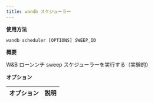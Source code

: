 ```yaml
---
title: wandb スケジューラー
---
```


**使用方法**

`wandb scheduler [OPTIONS] SWEEP_ID`

**概要**

W&B ローンンチ sweep スケジューラーを実行する（実験的）


**オプション**

| **オプション** | **説明** |
| :--- | :--- |